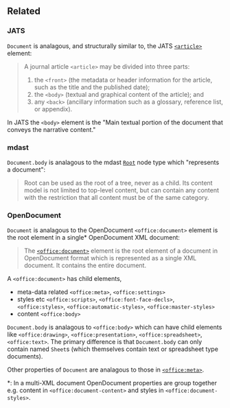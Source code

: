 ## Related

### JATS

`Document` is analagous, and structurally similar to, the JATS [`<article>`](https://jats.nlm.nih.gov/articleauthoring/tag-library/1.2/element/article.html) element:

> A journal article `<article>` may be divided into three parts:
>
> 1. the `<front>` (the metadata or header information for the article, such as the title and the published date);
> 2. the `<body>` (textual and graphical content of the article); and
> 3. any `<back>` (ancillary information such as a glossary, reference list, or appendix).

In JATS the `<body>` element is the "Main textual portion of the document that conveys the narrative content."

### mdast

`Document.body` is analagous to the mdast [`Root`](https://github.com/syntax-tree/mdast#root) node type which "represents a document":

> Root can be used as the root of a tree, never as a child. Its content model is not limited to top-level content, but can contain any content with the restriction that all content must be of the same category.

### OpenDocument

`Document` is analagous to the OpenDocument `<office:document>` element is the root element in a single\* OpenDocument XML document:

> The [`<office:document>`](http://docs.oasis-open.org/office/v1.2/os/OpenDocument-v1.2-os-part1.html#__RefHeading__1414998_253892949) element is the root element of a document in OpenDocument format which is represented as a single XML document. It contains the entire document.

A `<office:document>` has child elements,

- meta-data related `<office:meta>`, `<office:settings>`
- styles etc `<office:scripts>`, `<office:font-face-decls>`, `<office:styles>`, `<office:automatic-styles>`, `<office:master-styles>`
- content `<office:body>`

`Document.body` is analagous to `<office:body>` which can have child elements like `<office:drawing>`, `<office:presentation>`, `<office:spreadsheet>`, `<office:text>`. The primary difference is that `Document.body` can only contain named `Sheet`s (which themselves contain text or spreadsheet type documents).

Other properties of `Document` are analagous to those in [`<office:meta>`](http://docs.oasis-open.org/office/v1.2/os/OpenDocument-v1.2-os-part1.html#__RefHeading__1415014_253892949).

\*: In a multi-XML document OpenDocument properties are group together e.g. content in `<office:document-content>` and styles in `<office:document-styles>`.
